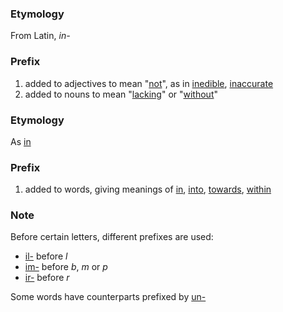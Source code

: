 ===Etymology===
From Latin, ''in-''

===Prefix===
#added to adjectives to mean "[[not]]", as in [[inedible]], [[inaccurate]]
#added to nouns to mean "[[lack|lacking]]" or "[[without]]"

===Etymology===
As [[in]]

===Prefix===
#added to words, giving meanings of [[in]], [[into]], [[towards]], [[within]]

===Note===
Before certain letters, different prefixes are used:
*[[il-]] before ''l''
*[[im-]] before ''b'', ''m'' or ''p''
*[[ir-]] before ''r''
Some words have counterparts prefixed by [[un-]]